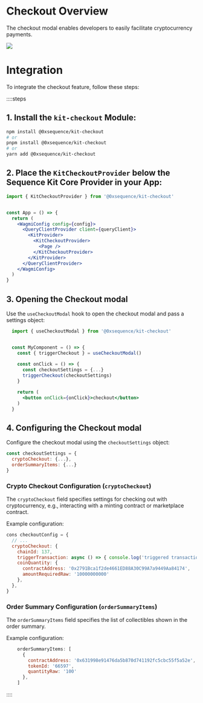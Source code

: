 # Checkout Overview
The checkout modal enables developers to easily facilitate cryptocurrency payments.

<div class="text--center">
  <img src="/img/kit/checkout-modal.png" />
</div>

# Integration
To integrate the checkout feature, follow these steps:

::::steps

## 1. Install the `kit-checkout` Module:

```bash
npm install @0xsequence/kit-checkout
# or
pnpm install @0xsequence/kit-checkout
# or
yarn add @0xsequence/kit-checkout
```

## 2. Place the `KitCheckoutProvider` below the Sequence Kit Core Provider in your App:

```jsx
import { KitCheckoutProvider } from '@0xsequence/kit-checkout'


const App = () => {
  return (
    <WagmiConfig config={config}>
      <QueryClientProvider client={queryClient}> 
        <KitProvider>
          <KitCheckoutProvider>
            <Page />
          </KitCheckoutProvider>
        </KitProvider>
      </QueryClientProvider>
    </WagmiConfig>
  )
}
```
## 3. Opening the Checkout modal
Use the `useCheckoutModal` hook to open the checkout modal and pass a settings object:


```jsx
  import { useCheckoutModal } from '@0xsequence/kit-checkout'


  const MyComponent = () => {
    const { triggerCheckout } = useCheckoutModal()
  
    const onClick = () => {
      const checkoutSettings = {...}
      triggerCheckout(checkoutSettings)
    }

    return (
      <button onClick={onClick}>checkout</button>
    )
  }
```

## 4. Configuring the Checkout modal
Configure the checkout modal using the `checkoutSettings` object:


```jsx
const checkoutSettings = {
  cryptoCheckout: {...},
  orderSummaryItems: {...}
}
```

### Crypto Checkout Configuration (`cryptoCheckout`)
The `cryptoCheckout` field specifies settings for checking out with cryptocurrency, e.g., interacting with a minting contract or marketplace contract.

Example configuration:

```jsx
cons checkoutConfig = {
  // ...
  cryptoCheckout: {
    chainId: 137,
    triggerTransaction: async () => { console.log('triggered transaction') },
    coinQuantity: {
      contractAddress: '0x2791Bca1f2de4661ED88A30C99A7a9449Aa84174',
      amountRequiredRaw: '10000000000'
    },
  },
}
```

### Order Summary Configuration (`orderSummaryItems`)
The `orderSummaryItems` field specifies the list of collectibles shown in the order summary.

Example configuration:

```jsx
    orderSummaryItems: [
      {
        contractAddress: '0x631998e91476da5b870d741192fc5cbc55f5a52e',
        tokenId: '66597',
        quantityRaw: '100'
      },
    ]
```

::::